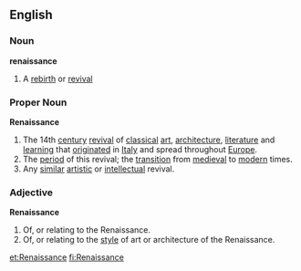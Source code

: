 ==English==
===Noun===
'''renaissance'''
# A [[rebirth]] or [[revival]]
===Proper Noun===
'''Renaissance'''
# The 14th [[century]] [[revival]] of [[classical]] [[art]], [[architecture]], [[literature]] and [[learning]] that [[originate]]d in [[Italy]] and spread throughout [[Europe]].
# The [[period]] of this revival; the [[transition]] from [[medieval]] to [[modern]] times.
# Any [[similar]] [[artistic]] or [[intellectual]] revival.
===Adjective===
'''Renaissance'''
# Of, or relating to the Renaissance.
# Of, or relating to the [[style]] of art or architecture of the Renaissance.

[[et:Renaissance]]
[[fi:Renaissance]]